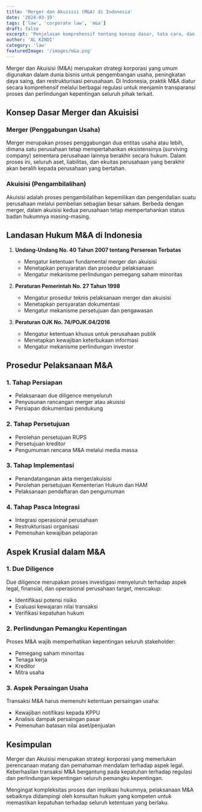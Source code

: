 ```yaml
---
title: 'Merger dan Akuisisi (M&A) di Indonesia'
date: '2024-03-19'
tags: ['law', 'corporate law', 'm&a']
draft: false
excerpt: 'Penjelasan komprehensif tentang konsep dasar, tata cara, dan landasan hukum merger dan akuisisi (M&A) di Indonesia'
author: 'AL KINDI'
category: 'law'
featuredImage: '/images/m&a.png'
---
```


Merger dan Akuisisi (M&A) merupakan strategi korporasi yang umum digunakan dalam dunia bisnis untuk pengembangan usaha, peningkatan daya saing, dan restrukturisasi perusahaan. Di Indonesia, praktik M&A diatur secara komprehensif melalui berbagai regulasi untuk menjamin transparansi proses dan perlindungan kepentingan seluruh pihak terkait.

## Konsep Dasar Merger dan Akuisisi

### Merger (Penggabungan Usaha)

Merger merupakan proses penggabungan dua entitas usaha atau lebih, dimana satu perusahaan tetap mempertahankan eksistensinya (surviving company) sementara perusahaan lainnya berakhir secara hukum. Dalam proses ini, seluruh aset, liabilitas, dan ekuitas perusahaan yang berakhir akan beralih kepada perusahaan yang bertahan.

### Akuisisi (Pengambilalihan)

Akuisisi adalah proses pengambilalihan kepemilikan dan pengendalian suatu perusahaan melalui pembelian sebagian besar saham. Berbeda dengan merger, dalam akuisisi kedua perusahaan tetap mempertahankan status badan hukumnya masing-masing.

## Landasan Hukum M&A di Indonesia

1. **Undang-Undang No. 40 Tahun 2007 tentang Perseroan Terbatas**

   - Mengatur ketentuan fundamental merger dan akuisisi
   - Menetapkan persyaratan dan prosedur pelaksanaan
   - Mengatur mekanisme perlindungan pemegang saham minoritas

2. **Peraturan Pemerintah No. 27 Tahun 1998**

   - Mengatur prosedur teknis pelaksanaan merger dan akuisisi
   - Menetapkan persyaratan dokumentasi
   - Mengatur mekanisme persetujuan dan pengawasan

3. **Peraturan OJK No. 74/POJK.04/2016**
   - Mengatur ketentuan khusus untuk perusahaan publik
   - Menetapkan kewajiban keterbukaan informasi
   - Mengatur mekanisme perlindungan investor

## Prosedur Pelaksanaan M&A

### 1. Tahap Persiapan

- Pelaksanaan due diligence menyeluruh
- Penyusunan rancangan merger atau akuisisi
- Persiapan dokumentasi pendukung

### 2. Tahap Persetujuan

- Perolehan persetujuan RUPS
- Persetujuan kreditor
- Pengumuman rencana M&A melalui media massa

### 3. Tahap Implementasi

- Penandatanganan akta merger/akuisisi
- Perolehan persetujuan Kementerian Hukum dan HAM
- Pelaksanaan pendaftaran dan pengumuman

### 4. Tahap Pasca Integrasi

- Integrasi operasional perusahaan
- Restrukturisasi organisasi
- Pemenuhan kewajiban pelaporan

## Aspek Krusial dalam M&A

### 1. Due Diligence

Due diligence merupakan proses investigasi menyeluruh terhadap aspek legal, finansial, dan operasional perusahaan target, mencakup:

- Identifikasi potensi risiko
- Evaluasi kewajaran nilai transaksi
- Verifikasi kepatuhan hukum

### 2. Perlindungan Pemangku Kepentingan

Proses M&A wajib memperhatikan kepentingan seluruh stakeholder:

- Pemegang saham minoritas
- Tenaga kerja
- Kreditor
- Mitra usaha

### 3. Aspek Persaingan Usaha

Transaksi M&A harus memenuhi ketentuan persaingan usaha:

- Kewajiban notifikasi kepada KPPU
- Analisis dampak persaingan pasar
- Pemenuhan batasan nilai aset/penjualan

## Kesimpulan

Merger dan Akuisisi merupakan strategi korporasi yang memerlukan perencanaan matang dan pemahaman mendalam terhadap aspek legal. Keberhasilan transaksi M&A bergantung pada kepatuhan terhadap regulasi dan perlindungan kepentingan seluruh pemangku kepentingan.

Mengingat kompleksitas proses dan implikasi hukumnya, pelaksanaan M&A sebaiknya didampingi oleh konsultan hukum yang kompeten untuk memastikan kepatuhan terhadap seluruh ketentuan yang berlaku.
